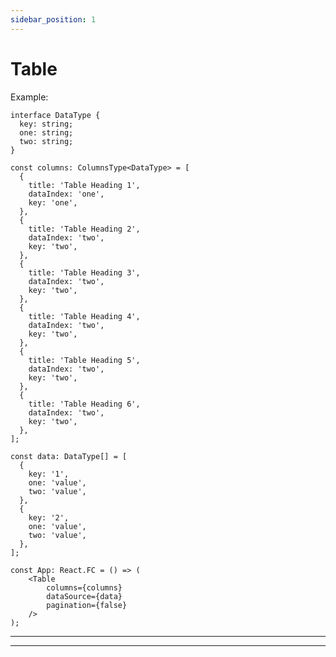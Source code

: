 ```yaml
---
sidebar_position: 1
---
```


# Table


Example:

```tsx
interface DataType {
  key: string;
  one: string;
  two: string;
}

const columns: ColumnsType<DataType> = [
  {
    title: 'Table Heading 1',
    dataIndex: 'one',
    key: 'one',
  },
  {
    title: 'Table Heading 2',
    dataIndex: 'two',
    key: 'two',
  },
  {
    title: 'Table Heading 3',
    dataIndex: 'two',
    key: 'two',
  },
  {
    title: 'Table Heading 4',
    dataIndex: 'two',
    key: 'two',
  },
  {
    title: 'Table Heading 5',
    dataIndex: 'two',
    key: 'two',
  },
  {
    title: 'Table Heading 6',
    dataIndex: 'two',
    key: 'two',
  },
];

const data: DataType[] = [
  {
    key: '1',
    one: 'value',
    two: 'value',
  },
  {
    key: '2',
    one: 'value',
    two: 'value',
  },
];

const App: React.FC = () => (
    <Table
        columns={columns}
        dataSource={data}
        pagination={false}
    />
);
```

---

<Table />

---